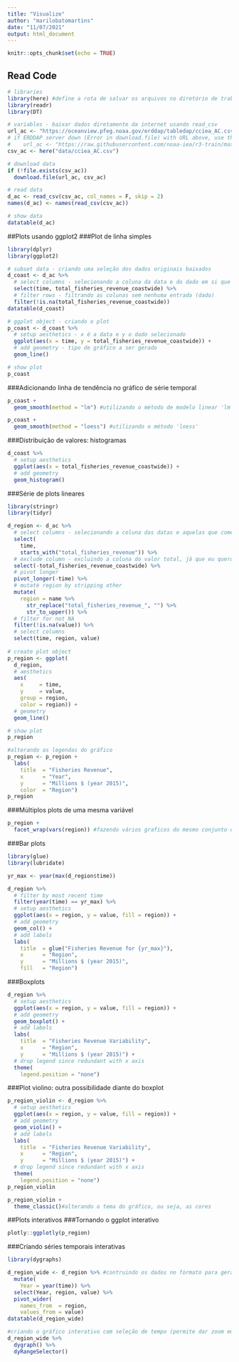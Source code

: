 ```yaml
---
title: "Visualize"
author: "marilobatomartins"
date: "11/07/2021"
output: html_document
---
```


```r
knitr::opts_chunk$set(echo = TRUE)
```

## Read Code

```r
# libraries
library(here) #define a rota de salvar os arquivos no diretório de trabalho atual 
library(readr)
library(DT)

# variables - baixar dados diretamente da internet usando read_csv
url_ac <- "https://oceanview.pfeg.noaa.gov/erddap/tabledap/cciea_AC.csv"
# if ERDDAP server down (Error in download.file) with URL above, use this:
#    url_ac <- "https://raw.githubusercontent.com/noaa-iea/r3-train/master/data/cciea_AC.csv"
csv_ac <- here("data/cciea_AC.csv")

# download data
if (!file.exists(csv_ac))
  download.file(url_ac, csv_ac)

# read data
d_ac <- read_csv(csv_ac, col_names = F, skip = 2)
names(d_ac) <- names(read_csv(csv_ac))

# show data
datatable(d_ac)
```
##Plots usando ggplot2
###Plot de linha simples 

```r
library(dplyr)
library(ggplot2)

# subset data - criando uma seleção dos dados originais baixados 
d_coast <- d_ac %>% 
  # select columns - selecionando a coluna da data e do dado em si que quero plotar como gráfico de linha
  select(time, total_fisheries_revenue_coastwide) %>% 
  # filter rows - filtrando as colunas sem nenhuma entrada (dado)
  filter(!is.na(total_fisheries_revenue_coastwide))
datatable(d_coast)
```
```r
# ggplot object - criando o plot
p_coast <- d_coast %>% 
  # setup aesthetics - x é a data e y o dado selecionado
  ggplot(aes(x = time, y = total_fisheries_revenue_coastwide)) +
  # add geometry - tipo de gráfico a ser gerado
  geom_line()

# show plot
p_coast
```
###Adicionando linha de tendência no gráfico de série temporal

```r
p_coast + 
  geom_smooth(method = "lm") #utilizando o método de modelo linear 'lm'
```

```r
p_coast + 
  geom_smooth(method = "loess") #utilizando o método 'loess'
```

###Distribuição de valores: histogramas

```r
d_coast %>% 
  # setup aesthetics
  ggplot(aes(x = total_fisheries_revenue_coastwide)) +
  # add geometry
  geom_histogram()
```
###Série de plots lineares

```r
library(stringr)
library(tidyr)

d_region <- d_ac %>% 
  # select columns - selecionando a coluna das datas e aquelas que começam seu nome com 'total_fisheries_revenue'
  select(
    time, 
    starts_with("total_fisheries_revenue")) %>% 
  # exclude column - excluindo a coluna do valor total, já que eu quero por região
  select(-total_fisheries_revenue_coastwide) %>% 
  # pivot longer
  pivot_longer(-time) %>% 
  # mutate region by stripping other 
  mutate(
    region = name %>% 
      str_replace("total_fisheries_revenue_", "") %>% 
      str_to_upper()) %>% 
  # filter for not NA
  filter(!is.na(value)) %>% 
  # select columns
  select(time, region, value)
  
# create plot object
p_region <- ggplot(
  d_region,
  # aesthetics
  aes(
    x     = time, 
    y     = value,
    group = region,
    color = region)) +
  # geometry
  geom_line()

# show plot
p_region
```
```r
#alterando as legendas do gráfico 
p_region <- p_region +
  labs(
    title  = "Fisheries Revenue",
    x      = "Year",
    y      = "Millions $ (year 2015)",
    color  = "Region")
p_region
```
###Múltiplos plots de uma mesma variável 

```r
p_region +
  facet_wrap(vars(region)) #fazendo vários graficos do mesmo conjunto de dados do anterior mas dividindo por região
```
###Bar plots

```r
library(glue)
library(lubridate)

yr_max <- year(max(d_region$time))

d_region %>% 
  # filter by most recent time
  filter(year(time) == yr_max) %>% 
  # setup aesthetics
  ggplot(aes(x = region, y = value, fill = region)) +
  # add geometry
  geom_col() +
  # add labels
  labs(
    title  = glue("Fisheries Revenue for {yr_max}"),
    x      = "Region",
    y      = "Millions $ (year 2015)",
    fill   = "Region")
```

###Boxplots

```r
d_region %>% 
  # setup aesthetics
  ggplot(aes(x = region, y = value, fill = region)) +
  # add geometry
  geom_boxplot() +
  # add labels
  labs(
    title  = "Fisheries Revenue Variability",
    x      = "Region",
    y      = "Millions $ (year 2015)") +
  # drop legend since redundant with x axis
  theme(
    legend.position = "none")
```

###Plot violino: outra possibilidade diante do boxplot

```r
p_region_violin <- d_region %>% 
  # setup aesthetics
  ggplot(aes(x = region, y = value, fill = region)) +
  # add geometry
  geom_violin() +
  # add labels
  labs(
    title  = "Fisheries Revenue Variability",
    x      = "Region",
    y      = "Millions $ (year 2015)") +
  # drop legend since redundant with x axis
  theme(
    legend.position = "none")
p_region_violin
```
```r
p_region_violin +
  theme_classic()#alterando o tema do gráfico, ou seja, as cores
```
##Plots interativos
###Tornando o ggplot interativo

```r
plotly::ggplotly(p_region)
```

###Criando séries temporais interativas

```r
library(dygraphs)

d_region_wide <- d_region %>% #contruindo os dados no formato para gerar o gráfico interativo
  mutate(
    Year = year(time)) %>% 
  select(Year, region, value) %>% 
  pivot_wider(
    names_from  = region,
    values_from = value)
datatable(d_region_wide)
```
```r
#criando o gráfico interativo com seleção de tempo (permite dar zoom em um período de tempo escolhido pela pessoa)
d_region_wide %>% 
  dygraph() %>% 
  dyRangeSelector()
```

